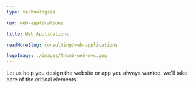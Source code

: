 ```yaml
---
type: technologies

key: web-applications

title: Web Applications

readMoreSlug: consulting/web-applications

logoImage: ./images/thumb-web-mvc.png
---
```


Let us help you design the website or app you always wanted, we'll take care of the critical elements.